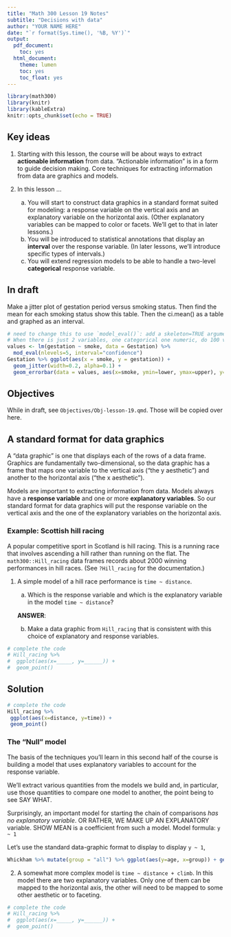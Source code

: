 ```yaml
---
title: "Math 300 Lesson 19 Notes"
subtitle: "Decisions with data"
author: "YOUR NAME HERE"
date: "`r format(Sys.time(), '%B, %Y')`"
output:
  pdf_document:
    toc: yes
  html_document:
    theme: lumen
    toc: yes
    toc_float: yes
---
```



```r
library(math300)
library(knitr)
library(kableExtra)
knitr::opts_chunk$set(echo = TRUE)
```



## Key ideas

1. Starting with this lesson, the course will be about ways to extract **actionable information** from data. "Actionable information" is in a form to guide decision making. Core techniques for extracting information from data are graphics and models.

2. In this lesson ...
    a. You will start to construct data graphics in a standard format suited for modeling: a response variable on the vertical axis and an explanatory variable on the horizontal axis. (Other explanatory variables can be mapped to color or facets. We'll get to that in later lessons.)
    b. You will be introduced to statistical annotations that display an **interval** over the response variable. (In later lessons, we'll introduce specific types of intervals.)
    c. You will extend regression models to be able to handle a two-level **categorical** response variable.
    
::: {.callout-warning}
## In draft

Make a jitter plot of gestation period versus smoking status. Then find the mean for each smoking status show this table. Then the ci.mean() as a table and graphed as an interval.

```r
# need to change this to use `model_eval()`: add a skeleton=TRUE argument
# When there is just 2 variables, one categorical one numeric, do 100 values for the numerical variable.
values <- lm(gestation ~ smoke, data = Gestation) %>% 
  mod_eval(nlevels=5, interval="confidence")
Gestation %>% ggplot(aes(x = smoke, y = gestation)) +
  geom_jitter(width=0.2, alpha=0.1) +
  geom_errorbar(data = values, aes(x=smoke, ymin=lower, ymax=upper), y=NA)
```
:::
    
## Objectives

While in draft, see `Objectives/Obj-lesson-19.qmd`. Those will be copied over here.

## A standard format for data graphics

A "data graphic" is one that displays each of the rows of a data frame. Graphics are fundamentally two-dimensional, so the data graphic has a frame that maps one variable to the vertical axis ("the y aesthetic") and another to the horizontal axis ("the x aesthetic"). 

Models are important to extracting information from data. Models always have a **response variable** and one or more **explanatory variables**. So our standard format for data graphics will put the response variable on the vertical axis and the one of the explanatory variables on the horizontal axis.

### Example: Scottish hill racing

A popular competitive sport in Scotland is hill racing. This is a running race that involves ascending a hill rather than running on the flat. The `math300::Hill_racing` data frames records about 2000 winning performances in hill races. (See `?Hill_racing` for the documentation.)

1. A simple model of a hill race performance is `time ~ distance`. 

    a. Which is the response variable and which is the explanatory variable in the model `time ~ distance`?
    
    **ANSWER**:
    

    b. Make a data graphic from `Hill_racing` that is consistent with this choice of explanatory and response variables.
    
```r
# complete the code
# Hill_racing %>%
#  ggplot(aes(x=_____, y=______)) +
#  geom_point()
```


::: {.callout-note}
## Solution
```r
# complete the code
Hill_racing %>%
 ggplot(aes(x=distance, y=time)) +
 geom_point() 
```
:::

### The "Null" model

The basis of the techniques you'll learn in this second half of the course is building a model that uses explanatory variables to account for the response variable.

We'll extract various quantities from the models we build and, in particular, use those quantities to compare one model to another, the point being to see SAY WHAT.

Surprisingly, an important model for starting the chain of comparisons *has no explanatory variable*. OR RATHER, WE MAKE UP AN EXPLANATORY variable. SHOW MEAN is a coefficient from such a model. Model formula: `y ~ 1`

Let's use the standard data-graphic format to display to display `y ~ 1`,

```r
Whickham %>% mutate(group = "all") %>% ggplot(aes(y=age, x=group)) + geom_jitter()
```


2. A somewhat more complex model is `time ~ distance + climb`. In this model there are two explanatory variables. Only one of them can be mapped to the horizontal axis, the other will need to be mapped to some other aesthetic or to faceting.

```r
# complete the code
# Hill_racing %>%
#  ggplot(aes(x=_____, y=______)) +
#  geom_point()
```



